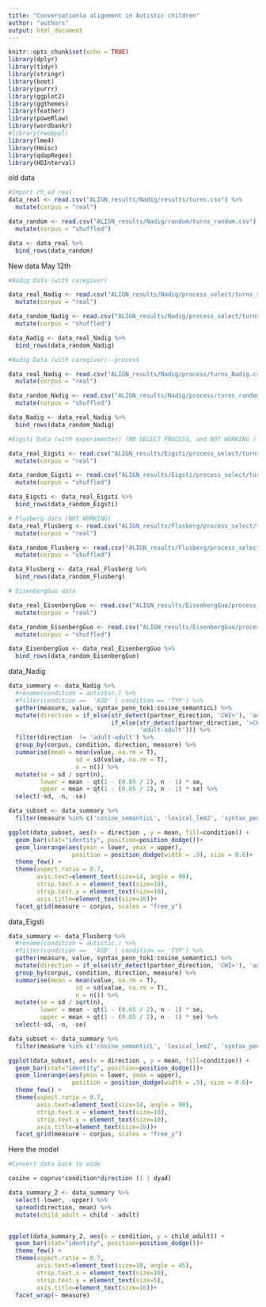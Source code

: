 ```yaml
---
title: "Conversationla alignment in Autistic children"
author: "authors"
output: html_document
---
```


```r
knitr::opts_chunk$set(echo = TRUE)
library(dplyr)
library(tidyr)
library(stringr)
library(boot)
library(purrr)
library(ggplot2)
library(ggthemes)
library(feather)
library(poweRlaw)
library(wordbankr)
#library(rwebppl)
library(lme4)
library(Hmisc)
library(qdapRegex)
library(HDInterval)

```


old data
```r

#Import ch_ad real
data_real <- read.csv("ALIGN_results/Nadig/results/turns.csv") %>%
  mutate(corpus = "real") 

data_random <- read.csv("ALIGN_results/Nadig/random/turns_random.csv") %>%
  mutate(corpus = "shuffled")

data <- data_real %>%
  bind_rows(data_random)

```

New data May 12th

```r

#Nadig Data (with caregiver)

data_real_Nadig <- read.csv("ALIGN_results/Nadig/process_select/turns_select_Nadig.csv") %>%
  mutate(corpus = "real") 

data_random_Nadig <- read.csv("ALIGN_results/Nadig/process_select/turns_select_random_Nadig.csv") %>%
  mutate(corpus = "shuffled")

data_Nadig <- data_real_Nadig %>%
  bind_rows(data_random_Nadig)

#Nadig Data (with caregiver)--process

data_real_Nadig <- read.csv("ALIGN_results/Nadig/process/turns_Nadig.csv") %>%
  mutate(corpus = "real") 

data_random_Nadig <- read.csv("ALIGN_results/Nadig/process/turns_random_Nadig.csv") %>%
  mutate(corpus = "shuffled")

data_Nadig <- data_real_Nadig %>%
  bind_rows(data_random_Nadig)

#Eigsti Data (with experimenter) (NO SELECT PROCESS, and NOT WORKING )

data_real_Eigsti <- read.csv("ALIGN_results/Eigsti/process_select/turns_select_eigsti.csv") %>%
  mutate(corpus = "real") 

data_random_Eigsti <- read.csv("ALIGN_results/Eigsti/process_select/turns_select_random_Eigsti.csv") %>%
  mutate(corpus = "shuffled")

data_Eigsti <- data_real_Eigsti %>%
  bind_rows(data_random_Eigsti)

# Flusberg data (NOT WORKING)
data_real_Flusberg <- read.csv("ALIGN_results/Flusberg/process_select/turns_results_select.csv") %>%
  mutate(corpus = "real") 

data_random_Flusberg <- read.csv("ALIGN_results/Flusberg/process_select/turns_results_select_random.csv") %>%
  mutate(corpus = "shuffled")

data_Flusberg <- data_real_Flusberg %>%
  bind_rows(data_random_Flusberg)

# EisenbergGuo data

data_real_EisenbergGuo <- read.csv("ALIGN_results/EisenbergGuo/process_select/turns_select_EisenbergGuo.csv") %>%
  mutate(corpus = "real") 

data_random_EisenbergGuo <- read.csv("ALIGN_results/EisenbergGuo/process_select/turns_select_random_EisenbergGuo.csv") %>%
  mutate(corpus = "shuffled")

data_EisenbergGuo <- data_real_EisenbergGuo %>%
  bind_rows(data_random_EisenbergGuo)


```

data_Nadig
```r

data_summary <- data_Nadig %>%
  #rename(condition = autistic.) %>%
  #filter(condition ==  'ASD' | condition == 'TYP') %>% 
  gather(measure, value, syntax_penn_tok1:cosine_semanticL) %>%
  mutate(direction = if_else(str_detect(partner_direction, 'CHI>'), 'adult',
                             if_else(str_detect(partner_direction, '>CHI'), 'child', 
                                     'adult-adult'))) %>%
  filter(direction  != 'adult-adult') %>%
  group_by(corpus, condition, direction, measure) %>%
  summarise(mean = mean(value, na.rm = T),
                   sd = sd(value, na.rm = T),
                   n = n()) %>%
  mutate(se = sd / sqrt(n),
         lower = mean - qt(1 - (0.05 / 2), n - 1) * se,
         upper = mean + qt(1 - (0.05 / 2), n - 1) * se) %>%
  select(-sd, -n, -se) 

data_subset <- data_summary %>%
  filter(measure %in% c('cosine_semanticL', 'lexical_lem2', 'syntax_penn_lem2'))

ggplot(data_subset, aes(x = direction , y = mean, fill=condition)) +
  geom_bar(stat="identity", position=position_dodge())+
  geom_linerange(aes(ymin = lower, ymax = upper), 
                  position = position_dodge(width = .9), size = 0.6)+
  theme_few() +
  theme(aspect.ratio = 0.7, 
        axis.text=element_text(size=14, angle = 90),
        strip.text.x = element_text(size=10),
        strip.text.y = element_text(size=10),
        axis.title=element_text(size=16))+
  facet_grid(measure ~ corpus, scales = "free_y")

```



data_Eigsti
```r

data_summary <- data_Flusberg %>%
  #rename(condition = autistic.) %>%
  #filter(condition ==  'ASD' | condition == 'TYP') %>% 
  gather(measure, value, syntax_penn_tok1:cosine_semanticL) %>%
  mutate(direction = if_else(str_detect(partner_direction, 'CHI>'), 'adult', 'child')) %>%
  group_by(corpus, condition, direction, measure) %>%
  summarise(mean = mean(value, na.rm = T),
                   sd = sd(value, na.rm = T),
                   n = n()) %>%
  mutate(se = sd / sqrt(n),
         lower = mean - qt(1 - (0.05 / 2), n - 1) * se,
         upper = mean + qt(1 - (0.05 / 2), n - 1) * se) %>%
  select(-sd, -n, -se) 

data_subset <- data_summary %>%
  filter(measure %in% c('cosine_semanticL', 'lexical_lem2', 'syntax_penn_lem2'))

ggplot(data_subset, aes(x = direction , y = mean, fill=condition)) +
  geom_bar(stat="identity", position=position_dodge())+
  geom_linerange(aes(ymin = lower, ymax = upper), 
                  position = position_dodge(width = .9), size = 0.6)+
  theme_few() +
  theme(aspect.ratio = 0.7, 
        axis.text=element_text(size=14, angle = 90),
        strip.text.x = element_text(size=10),
        strip.text.y = element_text(size=10),
        axis.title=element_text(size=16))+
  facet_grid(measure ~ corpus, scales = "free_y")

```

Here the model
```r
#Convert data back to wide

cosine = coprus*condition*direction (1 | dyad)

```

```r

data_summary_2 <- data_summary %>%
  select(-lower, -upper) %>%
  spread(direction, mean) %>%
  mutate(child_adult = child - adult)


ggplot(data_summary_2, aes(x = condition, y = child_adult)) +
  geom_bar(stat="identity", position=position_dodge())+
  theme_few() +
  theme(aspect.ratio = 0.7, 
        axis.text=element_text(size=10, angle = 45),
        strip.text.x = element_text(size=10),
        strip.text.y = element_text(size=5),
        axis.title=element_text(size=16))+
  facet_wrap(~ measure)

```

```r

```

